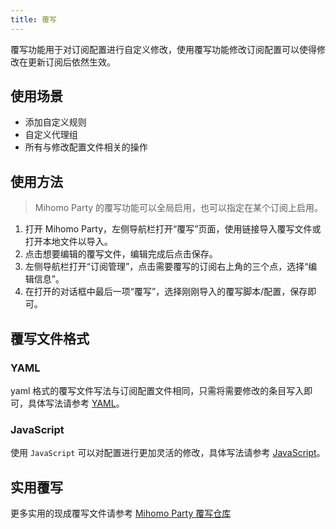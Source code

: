 ```yaml
---
title: 覆写
---
```


覆写功能用于对订阅配置进行自定义修改，使用覆写功能修改订阅配置可以使得修改在更新订阅后依然生效。

## 使用场景

- 添加自定义规则
- 自定义代理组
- 所有与修改配置文件相关的操作

## 使用方法

> Mihomo Party 的覆写功能可以全局启用，也可以指定在某个订阅上启用。

1. 打开 Mihomo Party，左侧导航栏打开“覆写”页面，使用链接导入覆写文件或打开本地文件以导入。
2. 点击想要编辑的覆写文件，编辑完成后点击保存。
3. 左侧导航栏打开“订阅管理”，点击需要覆写的订阅右上角的三个点，选择“编辑信息”。
4. 在打开的对话框中最后一项“覆写”，选择刚刚导入的覆写脚本/配置，保存即可。

## 覆写文件格式

### YAML

yaml 格式的覆写文件写法与订阅配置文件相同，只需将需要修改的条目写入即可，具体写法请参考 [YAML](/docs/guide/override/yaml)。

### JavaScript

使用 `JavaScript` 可以对配置进行更加灵活的修改，具体写法请参考 [JavaScript](/docs/guide/override/javascript)。

## 实用覆写

更多实用的现成覆写文件请参考 [Mihomo Party 覆写仓库](https://github.com/mihomo-party/override-hub)
